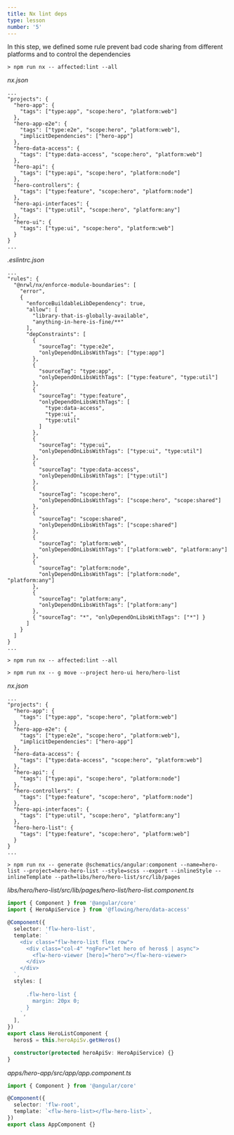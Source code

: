 ```yaml
---
title: Nx lint deps
type: lesson
number: '5'
---
```


In this step, we defined some rule prevent bad code sharing from different
platforms and to control the dependencies

```
> npm run nx -- affected:lint --all
```

_nx.json_

```
...
"projects": {
  "hero-app": {
    "tags": ["type:app", "scope:hero", "platform:web"]
  },
  "hero-app-e2e": {
    "tags": ["type:e2e", "scope:hero", "platform:web"],
    "implicitDependencies": ["hero-app"]
  },
  "hero-data-access": {
    "tags": ["type:data-access", "scope:hero", "platform:web"]
  },
  "hero-api": {
    "tags": ["type:api", "scope:hero", "platform:node"]
  },
  "hero-controllers": {
    "tags": ["type:feature", "scope:hero", "platform:node"]
  },
  "hero-api-interfaces": {
    "tags": ["type:util", "scope:hero", "platform:any"]
  },
  "hero-ui": {
    "tags": ["type:ui", "scope:hero", "platform:web"]
  }
}
...
```

_.eslintrc.json_

```
...
"rules": {
  "@nrwl/nx/enforce-module-boundaries": [
    "error",
    {
      "enforceBuildableLibDependency": true,
      "allow": [
        "library-that-is-globally-available",
        "anything-in-here-is-fine/**"
      ],
      "depConstraints": [
        {
          "sourceTag": "type:e2e",
          "onlyDependOnLibsWithTags": ["type:app"]
        },
        {
          "sourceTag": "type:app",
          "onlyDependOnLibsWithTags": ["type:feature", "type:util"]
        },
        {
          "sourceTag": "type:feature",
          "onlyDependOnLibsWithTags": [
            "type:data-access",
            "type:ui",
            "type:util"
          ]
        },
        {
          "sourceTag": "type:ui",
          "onlyDependOnLibsWithTags": ["type:ui", "type:util"]
        },
        {
          "sourceTag": "type:data-access",
          "onlyDependOnLibsWithTags": ["type:util"]
        },
        {
          "sourceTag": "scope:hero",
          "onlyDependOnLibsWithTags": ["scope:hero", "scope:shared"]
        },
        {
          "sourceTag": "scope:shared",
          "onlyDependOnLibsWithTags": ["scope:shared"]
        },
        {
          "sourceTag": "platform:web",
          "onlyDependOnLibsWithTags": ["platform:web", "platform:any"]
        },
        {
          "sourceTag": "platform:node",
          "onlyDependOnLibsWithTags": ["platform:node", "platform:any"]
        },
        {
          "sourceTag": "platform:any",
          "onlyDependOnLibsWithTags": ["platform:any"]
        },
        { "sourceTag": "*", "onlyDependOnLibsWithTags": ["*"] }
      ]
    }
  ]
}
...
```

```
> npm run nx -- affected:lint --all
```

```
> npm run nx -- g move --project hero-ui hero/hero-list
```

_nx.json_

```
...
"projects": {
  "hero-app": {
    "tags": ["type:app", "scope:hero", "platform:web"]
  },
  "hero-app-e2e": {
    "tags": ["type:e2e", "scope:hero", "platform:web"],
    "implicitDependencies": ["hero-app"]
  },
  "hero-data-access": {
    "tags": ["type:data-access", "scope:hero", "platform:web"]
  },
  "hero-api": {
    "tags": ["type:api", "scope:hero", "platform:node"]
  },
  "hero-controllers": {
    "tags": ["type:feature", "scope:hero", "platform:node"]
  },
  "hero-api-interfaces": {
    "tags": ["type:util", "scope:hero", "platform:any"]
  },
  "hero-hero-list": {
    "tags": ["type:feature", "scope:hero", "platform:web"]
  }
}
...
```

```
> npm run nx -- generate @schematics/angular:component --name=hero-list --project=hero-hero-list --style=scss --export --inlineStyle --inlineTemplate --path=libs/hero/hero-list/src/lib/pages
```

_libs/hero/hero-list/src/lib/pages/hero-list/hero-list.component.ts_

```ts
import { Component } from '@angular/core'
import { HeroApiService } from '@flowing/hero/data-access'

@Component({
  selector: 'flw-hero-list',
  template: `
    <div class="flw-hero-list flex row">
      <div class="col-4" *ngFor="let hero of heros$ | async">
        <flw-hero-viewer [hero]="hero"></flw-hero-viewer>
      </div>
    </div>
  `,
  styles: [
    `
      .flw-hero-list {
        margin: 20px 0;
      }
    `,
  ],
})
export class HeroListComponent {
  heros$ = this.heroApiSv.getHeros()

  constructor(protected heroApiSv: HeroApiService) {}
}
```

_apps/hero-app/src/app/app.component.ts_

```ts
import { Component } from '@angular/core'

@Component({
  selector: 'flw-root',
  template: `<flw-hero-list></flw-hero-list>`,
})
export class AppComponent {}
```
